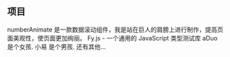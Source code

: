 ## 项目

<ProjectCard
  title="一款数据滚动组件"
  link="https://github.com/zoeblow/numberAnimate"
  bg="linear-gradient(to right, #009245 0%, #FCEE21 100%)">
  numberAnimate 是一款数据滚动组件，我是站在巨人的肩膀上进行制作，提高页面美观性，使页面更加绚丽。
</ProjectCard>
<ProjectCard
  title="一个通用的 JavaScript 类型测试库"
  link="https://github.com/zoeblow/fy.js"
  bg="linear-gradient(to right, #D585FF 0%, #00FFEE 100%)">
  Fy.js - 一个通用的 JavaScript 类型测试库
</ProjectCard>
<ProjectCard
  title="第二代人工智能产品 I"
  link="#"
  bg="linear-gradient(to right, #D4145A 0%, #FBB03B 100%)">
  aDuo 是个女孩.
</ProjectCard>
<ProjectCard
  title="第二代人工智能产品 II "
  link="#"
  bg="linear-gradient(to right, #662D8C 0%, #ED1E79 100%)">
  小易 是个男孩.
</ProjectCard>
<ProjectCard
  title="待补充ing"
  link="#"
  bg="linear-gradient(to right, #009245 0%, #FCEE21 100%)">
  还有其他...
</ProjectCard>
